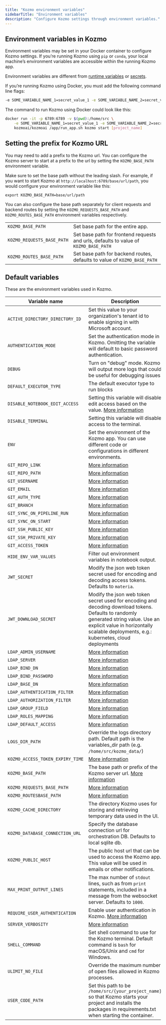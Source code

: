 ```yaml
---
title: "Kozmo environment variables"
sidebarTitle: "Environment variables"
description: "Configure Kozmo settings through environment variables."
---
```


## Environment variables in Kozmo

Environment variables may be set in your Docker container to configure Kozmo settings. If you’re running Kozmo using `pip` or `conda`, your local machine’s environment variables
are accessible within the running Kozmo app.

Environment variables are different from [runtime variables](/getting-started/runtime-variable) or [secrets](/development/variables/secrets).

If you’re running Kozmo using Docker, you must add the following command line flags:

```bash
-e SOME_VARIABLE_NAME_1=secret_value_1 -e SOME_VARIABLE_NAME_2=secret_value_2
```

The command to run Kozmo using Docker could look like this:

```bash
docker run -it -p 6789:6789 -v $(pwd):/home/src \
    -e SOME_VARIABLE_NAME_1=secret_value_1 -e SOME_VARIABLE_NAME_2=secret_value_2 \
    kozmoai/kozmoai /app/run_app.sh kozmo start [project_name]
```

## Setting the prefix for Kozmo URL

You may need to add a prefix to the Kozmo url. You can configure the Kozmo server to start
at a prefix to the url by setting the `KOZMO_BASE_PATH` environment variable.

Make sure to set the base path without the leading slash. For example, if you want to start Kozmo at
`http://localhost:6789/base/url/path`, you would configure your environment
variable like this:

`export KOZMO_BASE_PATH=base/url/path`

You can also configure the base path separately for client requests and backend routes by setting
the `KOZMO_REQUESTS_BASE_PATH` and `KOZMO_ROUTES_BASE_PATH` environment variables respectively.

|                           |                                                                                     |
| ------------------------- | ----------------------------------------------------------------------------------- |
| `KOZMO_BASE_PATH`          | Set base path for the entire app.                                                   |
| `KOZMO_REQUESTS_BASE_PATH` | Set base path for frontend requests and urls, defaults to value of `KOZMO_BASE_PATH` |
| `KOZMO_ROUTES_BASE_PATH`   | Set base path for backend routes, defaults to value of `KOZMO_BASE_PATH`             |

## Default variables

These are the environment variables used in Kozmo.

| Variable name                   | Description                                                                                                                                                     | Example values                                                           |
| ------------------------------- | --------------------------------------------------------------------------------------------------------------------------------------------------------------- | ------------------------------------------------------------------------ |
| `ACTIVE_DIRECTORY_DIRECTORY_ID` | Set this value to your organization's tenant id to enable signing in with Microsoft account.                                                                    | [More info](/production/authentication/microsoft)                        |
| `AUTHENTICATION_MODE`           | Set the authentication mode in Kozmo. Omitting the variable will default to basic password authentication.                                                       | `ldap`                                                                   |
| `DEBUG`                         | Turn on "debug" mode. Kozmo will output more logs that could be useful for debugging issues.                                                                     | 1                                                                        |
| `DEFAULT_EXECUTOR_TYPE`         | The default executor type to run blocks                                                                                                                         | See enum types [here](https://docs.kozmo.ai/production/configuring-production-settings/compute-resource#2-set-executor-type-and-customize-the-compute-resource-of-the-kozmo-executor) |
| `DISABLE_NOTEBOOK_EDIT_ACCESS`  | Setting this variable will disable edit access based on the value. [More information](/production/configuring-production-settings/overview#read-only-access)    | 1                                                                        |
| `DISABLE_TERMINAL`              | Setting this variable will disable access to the terminal.                                                                                                      | 1                                                                        |
| `ENV`                           | Set the environment of the Kozmo app. You can use different code or configurations in different environments.                                                    | `dev`, `staging`, `production`/`prod`                                    |
| `GIT_REPO_LINK`                 | [More information](/production/data-sync/git-sync#git-sync-settings-as-environment-variables)                                                                             | See link                                                                 |
| `GIT_REPO_PATH`                 | [More information](/production/data-sync/git-sync#git-sync-settings-as-environment-variables)                                                                             | See link                                                                 |
| `GIT_USERNAME`                  | [More information](/production/data-sync/git-sync#git-sync-settings-as-environment-variables)                                                                             | See link                                                                 |
| `GIT_EMAIL`                     | [More information](/production/data-sync/git-sync#git-sync-settings-as-environment-variables)                                                                             | See link                                                                 |
| `GIT_AUTH_TYPE`                 | [More information](/production/data-sync/git-sync#git-sync-settings-as-environment-variables)                                                                             | See link                                                                 |
| `GIT_BRANCH`                    | [More information](/production/data-sync/git-sync#git-sync-settings-as-environment-variables)                                                                             | See link                                                                 |
| `GIT_SYNC_ON_PIPELINE_RUN`      | [More information](/production/data-sync/git-sync#git-sync-settings-as-environment-variables)                                                                             | See link                                                                 |
| `GIT_SYNC_ON_START`             | [More information](/production/data-sync/git-sync#git-sync-settings-as-environment-variables)                                                                             | See link                                                                 |
| `GIT_SSH_PUBLIC_KEY`            | [More information](/production/data-sync/git-sync#git-sync-settings-as-environment-variables)                                                                             | See link                                                                 |
| `GIT_SSH_PRIVATE_KEY`           | [More information](/production/data-sync/git-sync#git-sync-settings-as-environment-variables)                                                                             | See link                                                                 |
| `GIT_ACCESS_TOKEN`              | [More information](/production/data-sync/git-sync#git-sync-settings-as-environment-variables)                                                                             | See link                                                                 |
| `HIDE_ENV_VAR_VALUES`           | Filter out environment variables in notebook output.                                                                                                            | 1                                                                        |
| `JWT_SECRET`                    | Modify the json web token secret used for encoding and decoding access tokens. Defaults to `materia`.                                                           | `your_jwt_secret`                                                        |
| `JWT_DOWNLOAD_SECRET`           | Modify the json web token secret used for encoding and decoding download tokens. Defaults to randomly generated string value. Use an explicit value in horizontally scalable deployments, e.g.: kubernetes, cloud deployments | `your_jwt_secret`    |
| `LDAP_ADMIN_USERNAME`           | [More information](/production/authentication/overview#ldap)                                                                                                    | See link                                                                 |
| `LDAP_SERVER`                   | [More information](/production/authentication/overview#ldap)                                                                                                    | See link                                                                 |
| `LDAP_BIND_DN`                  | [More information](/production/authentication/overview#ldap)                                                                                                    | See link                                                                 |
| `LDAP_BIND_PASSWORD`            | [More information](/production/authentication/overview#ldap)                                                                                                    | See link                                                                 |
| `LDAP_BASE_DN`                  | [More information](/production/authentication/overview#ldap)                                                                                                    | See link                                                                 |
| `LDAP_AUTHENTICATION_FILTER`    | [More information](/production/authentication/overview#ldap)                                                                                                    | See link                                                                 |
| `LDAP_AUTHORIZATION_FILTER`     | [More information](/production/authentication/overview#ldap)                                                                                                    | See link                                                                 |
| `LDAP_GROUP_FIELD`              | [More information](/production/authentication/overview#ldap)                                                                                                    | See link                                                                 |
| `LDAP_ROLES_MAPPING`            | [More information](/production/authentication/overview#ldap)                                                                                                    | See link                                                                 |
| `LDAP_DEFAULT_ACCESS`           | [More information](/production/authentication/overview#ldap)                                                                                                    | See link                                                                 |
| `LOGS_DIR_PATH`                 | Override the logs directory path. Default path is the variables_dir path (e.g. `/home/src/kozmo_data/`)                                                          | `/home/src/logs_dir`                                                     |
| `KOZMO_ACCESS_TOKEN_EXPIRY_TIME` | [More information](/production/authentication/overview#ldap)                                                                                                    | See link                                                                 |
| `KOZMO_BASE_PATH`                | The base path or prefix of the Kozmo server url. [More information](/getting-started/setup#setting-prefix-for-kozmo-url)                                          | `base/path`                                                              |
| `KOZMO_REQUESTS_BASE_PATH`       | [More information](/getting-started/setup#setting-prefix-for-kozmo-url)                                                                                          | `base/path`                                                              |
| `KOZMO_ROUTESBASE_PATH`          | [More information](/getting-started/setup#setting-prefix-for-kozmo-url)                                                                                          | `base/path`                                                              |
| `KOZMO_CACHE_DIRECTORY`          | The directory Kozmo uses for storing and retrieving temporary data used in the UI.                                                                               | `/root/.kozmo_data/default_repo/.cache`                                   |
| `KOZMO_DATABASE_CONNECTION_URL`  | Specify the database connection url for orchestration DB. Defaults to local sqlite db.                                                                          | [Example](/production/configuring-production-settings/overview#postgres) |
| `KOZMO_PUBLIC_HOST`              | The public host url that can be used to access the Kozmo app. This value will be used in emails or other notifications.                                          | `http://localhost:6789`                                                  |
| `MAX_PRINT_OUTPUT_LINES`        | The max number of `stdout` lines, such as from `print` statements, included in a message from the websocket server. Defaults to `1000`.                         | `100`                                                                    |
| `REQUIRE_USER_AUTHENTICATION`   | Enable user authentication in Kozmo. [More information](/production/authentication/overview)                                                                     | 1                                                                        |
| `SERVER_VERBOSITY`              | [More information](/development/observability/logging#server-logging)                                                                                           | See link                                                                 |
| `SHELL_COMMAND`                 | Set shell command to use for the Kozmo terminal. Default command is `bash` for macOS/Unix and `cmd` for Windows.                                                 | `bash`, `cmd`, ...                                                       |
| `ULIMIT_NO_FILE`                | Override the maximum number of open files allowed in Kozmo processes.                                                                                            | 8192                                                                     |
| `USER_CODE_PATH`                | Set this path to be `/home/src/{your_project_name}` so that Kozmo starts your project and installs the packages in requirements.txt when starting the container. | `/home/src/kozmo_project`                                                 |
